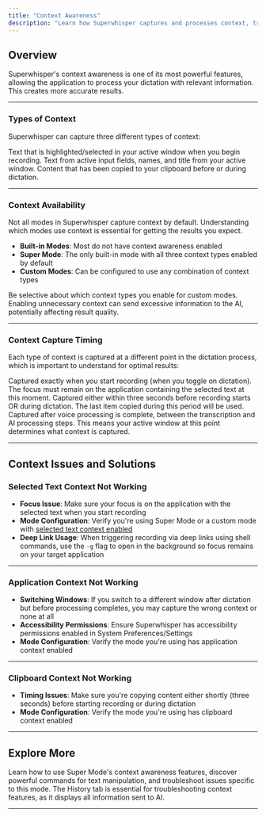 ```yaml
---
title: "Context Awareness"
description: "Learn how Superwhisper captures and processes context, troubleshoot common issues, and optimize your dictation experience with different context types."
---
```


## Overview

Superwhisper's context awareness is one of its most powerful features, allowing the application to process your dictation with relevant information. This creates more accurate results.

---
### Types of Context

Superwhisper can capture three different types of context:

<CardGroup cols={3}>
  <Card title="Selected Text Context" icon="text-size">
    Text that is highlighted/selected in your active window when you begin recording.
  </Card>
  <Card title="Application Context" icon="window">
    Text from active input fields, names, and title from your active window.
  </Card>
  <Card title="Clipboard Context" icon="clipboard">
    Content that has been copied to your clipboard before or during dictation.
  </Card>
</CardGroup>

---
### Context Availability

Not all modes in Superwhisper capture context by default. Understanding which modes use context is essential for getting the results you expect.

- **Built-in Modes**: Most do not have context awareness enabled
- **Super Mode**: The only built-in mode with all three context types enabled by default
- **Custom Modes**: Can be configured to use any combination of context types

<Tip>
Be selective about which context types you enable for custom modes. Enabling unnecessary context can send excessive information to the AI, potentially affecting result quality.
</Tip>
  
---
### Context Capture Timing

Each type of context is captured at a different point in the dictation process, which is important to understand for optimal results:

<Steps>
  <Step title="Selected Text Context">
    Captured exactly when you start recording (when you toggle on dictation). The focus must remain on the application containing the selected text at this moment.
  </Step>
  <Step title="Clipboard Context">
    Captured either within three seconds before recording starts OR during dictation. The last item copied during this period will be used.
  </Step>
  <Step title="Application Context">
    Captured after voice processing is complete, between the transcription and AI processing steps. This means your active window at this point determines what context is captured.
  </Step>
</Steps>

---
## Context Issues and Solutions

### Selected Text Context Not Working
- **Focus Issue**: Make sure your focus is on the application with the selected text when you start recording
- **Mode Configuration**: Verify you're using Super Mode or a custom mode with [selected text context enabled](../modes/custom#advanced-tip)
- **Deep Link Usage**: When triggering recording via deep links using shell commands, use the `-g` flag to open in the background so focus remains on your target application

---
### Application Context Not Working
- **Switching Windows**: If you switch to a different window after dictation but before processing completes, you may capture the wrong context or none at all
- **Accessibility Permissions**: Ensure Superwhisper has accessibility permissions enabled in System Preferences/Settings
- **Mode Configuration**: Verify the mode you're using has application context enabled

---
### Clipboard Context Not Working
- **Timing Issues**: Make sure you're copying content either shortly (three seconds) before starting recording or during dictation
- **Mode Configuration**: Verify the mode you're using has clipboard context enabled

---
## Explore More
<CardGroup cols={2}> <Card title="Super Mode" icon="wand-magic-sparkles" href="/modes/super"> Learn how to use Super Mode's context awareness features, discover powerful commands for text manipulation, and troubleshoot issues specific to this mode. </Card> <Card title="History" icon="clock-rotate-left" href="/get-started/interface-history"> The History tab is essential for troubleshooting context features, as it displays all information sent to AI. </Card> </CardGroup>

---